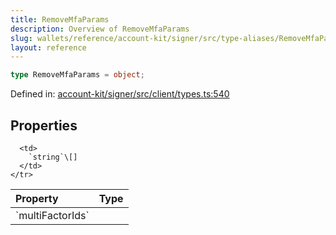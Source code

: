 ```yaml
---
title: RemoveMfaParams
description: Overview of RemoveMfaParams
slug: wallets/reference/account-kit/signer/src/type-aliases/RemoveMfaParams
layout: reference
---
```


```ts
type RemoveMfaParams = object;
```

Defined in: [account-kit/signer/src/client/types.ts:540](https://github.com/alchemyplatform/aa-sdk/blob/e3c1a23e6e03f44bf2db3afddb97a91b175cba58/account-kit/signer/src/client/types.ts#L540)

## Properties

<table>
  <thead>
    <tr>
      <th align="left">Property</th>
      <th align="left">Type</th>
    </tr>
  </thead>

  <tbody>
    <tr>
      <td>
        <a id="multifactorids" /> `multiFactorIds`
      </td>

      <td>
        `string`\[]
      </td>
    </tr>

  </tbody>
</table>
